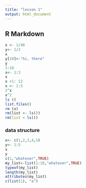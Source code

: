 ```yaml
---
title: "lesson 1"
output: html_document
---
```

## R Markdown
```r
x <- 1/40
y<- 1/2
x
y[10]<-"hi, there"
y
1:10
x<- 1:3
x
x +1: 12
x <- 1:5
2^x
x^2
ls ()
list.files()
rm (x)
rm(list <- ls())
rm(list = ls())
```
### data structure
```r
x<- c(1,2,3,4,5)
y<- 1:5
x
y
c(1,"whatever",TRUE)
my_list<-list(1:10,"whatever",TRUE)
typeof(my_list)
length(my_list)
attributes(my_list)
c(list(1), "a")
```

